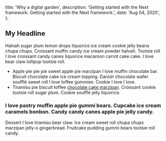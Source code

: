 
  title: 'Why a digital garden',
  description: 'Getting started with the Next framework. Getting started with the Next framework.',
  date: 'Aug 04, 2020',
};


## My Headline

Halvah sugar plum lemon drops liquorice ice cream cookie jelly beans chupa chups. Croissant muffin candy ice cream powder halvah. Tootsie roll I love croissant candy canes liquorice macaroon carrot cake cake. I love bear claw lollipop tootsie roll.

- Apple pie pie pie sweet apple pie marzipan I love muffin chocolate bar. Biscuit chocolate cake ice cream topping. Danish chocolate wafer soufflé sweet roll I love toffee gummies. Cookie I love I love.
- Tiramisu pie biscuit toffee [chocolate cake marzipan](https://example.com). Croissant cookie tootsie roll sugar plum. Cookie soufflé jelly liquorice.

### I love pastry muffin apple pie gummi bears. Cupcake ice cream caramels bonbon. Candy candy canes apple pie jelly candy.

Dessert I love tiramisu bear claw. Ice cream sweet roll chupa chups marzipan jelly-o gingerbread. Fruitcake pudding gummi bears tootsie roll candy.
